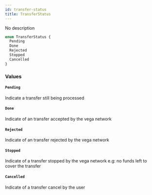 ```yaml
---
id: transfer-status
title: TransferStatus
---
```



No description

```graphql
enum TransferStatus {
  Pending
  Done
  Rejected
  Stopped
  Cancelled
}
```


### Values

#### `Pending` 

Indicate a transfer still being processed


#### `Done` 

Indicate of an transfer accepted by the vega network


#### `Rejected` 

Indicate of an transfer rejected by the vega network


#### `Stopped` 

Indicate of a transfer stopped by the vega network
e.g: no funds left to cover the transfer


#### `Cancelled` 

Indicate of a transfer cancel by the user




